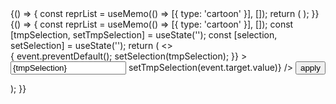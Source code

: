 
<Meta title="Components/StructureComponent" component={StructureComponent} />

<DocsPage>

<Story name="Usage">
  {() => {
    const reprList = useMemo(() => [{ type: 'cartoon' }], []);
    return (
      <Stage width="600px" height="400px">
        <StructureComponent path="rcsb://4hhb" reprList={reprList} />
      </Stage>
    );
  }}
</Story>

<Story name="Set Selection">
  {() => {
    const reprList = useMemo(() => [{ type: 'cartoon' }], []);
    const [tmpSelection, setTmpSelection] = useState('');
    const [selection, setSelection] = useState('');
    return (
      <>
        <Stage width="600px" height="400px" cameraState={CAMERA_STATE_NONE}>
          <StructureComponent
            path="rcsb://3pqr"
            reprList={reprList}
            selection={selection}
          />
        </Stage>
        <form
          onSubmit={(event) => {
            event.preventDefault();
            setSelection(tmpSelection);
          }}
        >
          <input
            type="text"
            value={tmpSelection}
            placeholder="selection e.g. 1-90/0"
            onChange={(event) => setTmpSelection(event.target.value)}
          />
          <button type="submit">apply</button>
        </form>
      </>
    );
  }}
</Story>

</DocsPage>
